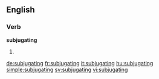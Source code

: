 ==English==

===Verb===
'''subjugating'''

# {{present participle of|subjugate}}

[[de:subjugating]]
[[fr:subjugating]]
[[it:subjugating]]
[[hu:subjugating]]
[[simple:subjugating]]
[[sv:subjugating]]
[[vi:subjugating]]
